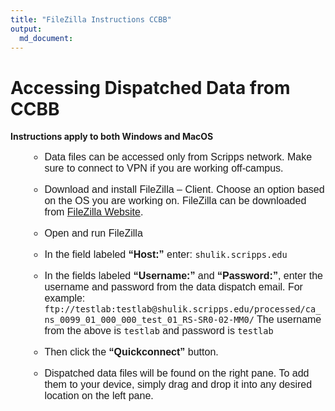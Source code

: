 ```yaml
---
title: "FileZilla Instructions CCBB"
output:
  md_document:
---
```


# Accessing Dispatched Data from CCBB


**Instructions apply to both Windows and MacOS**



<ol style="font-family: Arial; font-size: 16px;">
* Data files can be accessed only from Scripps network. Make sure to connect to VPN if you are working off-campus.

* Download and install FileZilla – Client. Choose an option based on the OS you are working on. FileZilla can be downloaded from <a href="https://filezilla-project.org/download.php?type=client">FileZilla Website</a>.

* Open and run FileZilla

* In the field labeled **“Host:”** enter: <code>shulik.scripps.edu</code>

* In the fields labeled **“Username:”** and **“Password:”**, enter the username and password from the data dispatch email. For example: <code>ftp://testlab:testlab@shulik.scripps.edu/processed/ca_ns_0099_01_000_000_test_01_RS-SR0-02-MM0/</code>
The username from the above is <code>testlab</code> and password is <code>testlab</code>

* Then click the **“Quickconnect”** button.

* Dispatched data files will be found on the right pane. To add them to your device, simply drag and drop it into any desired location on the left pane.

</ol>
